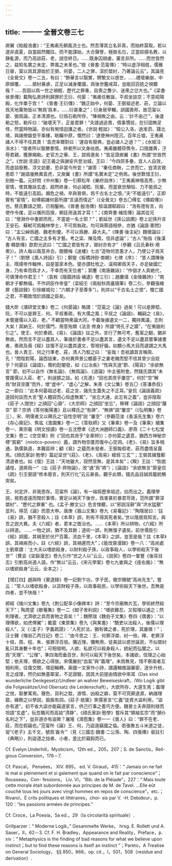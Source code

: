 ```yaml
---
---
---
```

title: 一一一 全晉文卷三七
---




庾翼《貽殷浩書》：“王夷甫先朝風流士也。然吾薄其立名非真，而始終莫取。若以道非虞夏，自當超然獨往。而不能謀始，大合聲譽，極致名位，正當抑揚名教，以静亂源，而乃高談莊、老，説空終日。……既身囚胡虜，棄言非所。……而世皆然之，益知名實之未定、弊風之未革也。”按《晉書·范甯傳》：“時以虚浮相扇，儒雅日替，甯以爲其源始於王弼、何晏，二人之罪，深於桀紂，乃著論云云”，其論見《全晉文》卷一二五，有曰：“飾華言以翳實，騁繁文以惑世，……禮壞樂崩，中原傾覆。 ……桀紂暴虐，正足以滅身覆國，爲後世鑑戒耳，豈能回百姓之視聽哉？……吾固以爲一世之禍輕、歷代之罪重，自喪之釁少、迷衆之愆大也。”《梁書·侯景傳》載陶弘景詩則歸罪於王衍、何晏：“夷甫任散誕，平叔坐談空；不意昭陽殿，化作單于宫！” 《晉書·王衍傳》：“魏正始中，何晏、王弼祖述老、莊，立論以爲天地萬物皆以‘無爲’爲本，……衍甚重之”；衍身居宰輔，誤國喪邦，故范甯以晏、弼爲論，正本清源也。衍爲石勒所俘，“陳禍敗之由，云：‘計不由己’”，後逢勒之怒，勒斥曰：“破壞天下，正是君罪！”夫諉過逃責，僨事慣技，在衍固無足怪，然當時物論，亦似有惋惜迴護之者。《世説·輕詆》：“桓公入洛，過淮泗，踐北境，與諸僚屬登平乘樓，眺矚中原，慨然曰：‘遂使神州陸沉，百年丘墟，王夷甫諸人不得不任其責！’袁虎率爾對曰：‘運自有廢興，豈必諸人之過？’”；《水經注·洧水》：“俊者所以智勝羣情，辨者所以文身祛惑。夷甫雖體荷儁令，口擅雌黄，汙辱君親，獲罪羯勒。史官方之華、王，諒爲褒矣！”皆足證庾翼《書》所謂“世皆然之”。《世説·言語》記王羲之與謝安共登冶城，王曰：“今四郊多壘，宜人人自效，而虚談廢務，浮文妨要，恐非當今所宜！”謝答：“秦任商鞅，二世而亡，豈清言致患耶？”謝語幾無異袁虎，又庾翼《書》所謂“名實未定”之例焉。後世歎惜王衍，别樹一義。元好問《中州集》卷一引蔡松年《樂府自序》：“王夷甫神情高秀，少無宦情，使其雅詠玄虚，超然終身，何必減嵇、阮輩。而當衰世頽俗、力不能爲之時，不能遠引高蹈。顛危之禍，卒與晉俱，爲千古名士之恨。”夫“不能遠引”，正即實有“宦情”，如傅嘏譏何晏所謂“言遠而情近”（《全晉文》卷五〇傅玄《傳嘏傳》）也。蔡氏數語之間，已相鑿枘。《晉書·殷浩傳》桓温謂郗超曰：“浩有德有言，向使作令僕，足以儀刑百揆，朝廷用違其才耳！”；《南齊書·褚炫傳》論其從兄曰：“使淵作中書郎而死，不當是一名士耶？”；劉延世《孫公談圃》卷上記孫升言王安石、蘇軾可爲翰林學士，不可爲執政。均可與蔡語相參，亦猶《論語·憲問》曰：“孟公綽爲趙、魏老則優，不可以爲滕、薛大夫。”《陳書·後主紀》魏徵論曰： “古人有言，亡國之主多有才藝。考之梁、陳及隋，信非虚論”；“古人”殆指《後漢書·韓歆傳》歆對光武曰：“亡國之君皆有才，桀紂亦有才”（參觀《吕氏春秋·用衆》）。詩人每以兩意并合。閻爾梅《迷樓》七古“造物何苦愚才人，乃使公子爲天子！”（劉戀《風人詩話》引）；鄭燮《板橋詩鈔·南朝》七律《序》： “昔人謂陳後主、隋煬帝作翰林，自是當家本色。燮亦謂杜牧之、温飛卿爲天子，亦足破國亡身，乃有幸而爲才人，不幸而有天位者”；郭麐《南唐雜詠》：“作個才人真絶代，可憐薄命作君王！” （袁枚《隨園詩話·補遺》卷三引）；趙慶熺《金陵雜詩》：“南朝才子都無福，不作詞臣作帝皇”（梁紹壬《兩般秋雨盦隨筆》卷二引，參觀張維屏《藝談録》引徐維城句：“六朝才子至尊多”）。則并以“千古名士之恨”，慨亡國之君，不獨致惜於誤國之臣矣。

錢大昕《潛研堂文集》卷二《何晏論》略謂：“范甯之《論》過矣！可以是罪嵇、阮，不可以是罪王、何。平叔奏疏，有大儒之風；平叔之《論語》、輔嗣之《易》，未嘗援儒以入莊、老。” 不顧當時衆論大同，千載後據遺文一二，獨持異議，志則大矣！其納王、何於儒門，用意殆類《法言·修身》所謂“倚孔子之牆”，“在夷貉則引之”。使王、何於奏疏、《易》、《論語》註之外，言行了無可考，舊案之翻，猶非無故。然而言不足以盡其人，筆諸於書者不足以盡其言，遺文不足以盡其嘗筆諸書者，奏疏及兩《經》註復不足以盡其遺文，管視好偏，如覩小馬大目而遽謂之大馬也。晉人責王、何之行準老、莊，清人乃駁之曰： “妄哉！吾衹讀其言稱周、孔！”問陰對陽，論西詰東，亦何異齊景公覩晏子之妻老醜而堅不信其曾少且姣乎？何晏註《論語》，簡約尟闡發，如《公冶長》“性與天道”節、《陽貨》“余欲無言” 節，初不以自作《無名論》、《無爲論》、《道論》中主張附會。然錢氏謂其“未嘗援儒以入莊、老”，則逞臆之談。如《先進》“回也其庶乎屢空”，何於“空”解爲“財貨空匱”而外，增“虚中”、“虚心”之解，朱熹《文公集》卷五〇《答潘恭叔》之一即曰：“此本何晏祖述老、莊之言，諸先生蓋失之不正耳。”皇侃《論語義疏》遂因何註而大言“聖人體寂而心恒虚無累”，“坐忘大通，此忘有之義”，豈非陰取《莊子·人間世》之顔回“心齋”、《大宗師》之顔回“坐忘”，移釋《論語》之顔回“屨空” 耶？宗炳《答何衡陽書》且以釋氏之“有諦”、“無諦”説“屢空”（《弘明集》卷三），宋、明儒者又以釋氏之“自性空明”説 “屢空”（參觀范浚《香溪先生集》卷六《存心齋記》、焦竑《澹園集》卷一二《答耿師》又《筆乘》卷一及《筆乘》續集卷一、黄宗羲《明文授讀》卷一五沈懋孝《述大洲趙師口義》、廖燕《二十七松堂文集》卷二《空空章》附《“回也其庶乎”全章辨》）；亦何晏之遺意，猶西方神秘宗標“貧窮”（mistico-povero）義，謂外物空匱而復中心空洞。《老》、《易》旨多相通，孰儒孰道，本難區辨；顧《易》之藴而未發者，王弼每假老、莊而盡情呈露焉。《顔氏家訓·勉學》篇記梁世“《莊》、《老》、《周易》總爲‘三玄’”；王弼其擁篲郵清道者也。如《復》王註：“天地雖大，寂然至無，是其本矣”；《睽》王註：“恢詭譎怪，道將爲一”（出《莊子·齊物論》，改“通”爲“將”）；《論語》“余欲無言”節皇侃《疏》引王弼語“修本廢言，則天行化”云云甚長。觀乎此類，錢氏品目誠爲籠統鶻突矣。

王、何定評，非我思存。范甯所《論》，有一端爲歷來祖述，拈而出之。義理學説，視若虚遠而闊於事情，實足以禍天下後世，爲害甚於暴君苛政，范所謂“罪深桀紂”、“歷代之罪重” 也。《孟子·滕文公》危言悚聽，以“邪説淫辭”與“洪水猛獸” 並列，得范《論》而意大申。唐庚《眉山文集》卷九《易菴記》：“陶隱居曰：‘註《易》誤，猶不至殺人；註《本草》誤，則有不得其死者矣。’世以隱居爲知言。與吾之説大異。夫《六經》者，君本之致治也。……《本草》所以辨物，《六經》所以辨道。 ……一物之誤，猶不及其餘；道術一誤，則無復孑遺矣。前世儒臣引《經》誤國，其禍至於伏尸百萬，流血千里，《本草》之誤，豈至是哉？註《本草》誤，其禍疾而小，註《六經》誤，其禍遲而大”；《能改齋漫録》卷一八：“高尚處士劉臯謂：‘士大夫以嗜欲殺身，以財利殺子孫，以政事殺人，以學術殺天下後世’”（費衮《梁谿漫志》卷九引作“世之人以”云云，《説郛》卷四一鞏豐《後耳目志》引劉高尚道人語，作“無以”云云，《宋元學案》卷七九崔與之《座右銘》：“無以嗜欲殺身”云云，全本之）；

【增訂四】趙與時《賓退録》卷一記劉卞功，字孑民，徽宗賜號“高尚先生”，嘗云：“常人以嗜欲殺身，以貨財殺子孫，以政事殺民，以學術殺天下後世。吾無是四者，豈不快哉！”

郝經《陵川文集》卷九《荆公配享小像碑本》詩：“至今宗廟無片瓦，學術終然殺天下”；陶周望《歇菴集》卷一二《蚶子舍利説》：“嗜欲難忍，又假理以通之；然則理者，尤濟欲之具而害物之首矣！”；魏際瑞《魏伯子文集》卷四《偶書》：“以理傅欲，如虎傅翼”；戴震《東原集》卷九《與某書》：“酷吏以法殺人，後儒以理殺人”，又《〈孟子〉字義疏證》：“人死於法，猶有憐之者，死於理，其誰憐！”；汪士鐸《悔翁乙丙日記》卷二：“由今思之：王、何罪浮桀、紂一倍，釋、老罪浮十倍，周、程、朱、張罪浮百倍。彌近理，彌無用，徒美談以惑世誣民，不似桀紂亂只其身數十年也”；可相發明。人欲、私欲可以殺身殺人，統紀而弘闡之，以爲“天理”、“公理”，準四海而垂百世，則可以殺天下後世矣。本諸欲，信理之心始堅；依夫理，償欲之心得放。宋儒嚴别“血氣”與“義理”，未爲無見，惜不察兩者互相利用，往復交關，環迴輪轉。奥國一文家作小詩，謂邏輯推論審密，逐步升桄，言之成理，然仍如無基築室，不足證驗，因其大前提由情欲中來耳（Das sind wunderliche Denkgesetz/Undleer an wahrer Beweiseskraft，/Wo Logik gibt die Folgesäitze/Und Obersatz die Leidenschaft）。大欲所存，大道生焉；義理之悦，芻豢寓焉。聲色、貨利之耽，游惰、凶殺之癖，莫不可究厥道源，納諸理窟，緣飾之以學説，振振有詞。《莊子·胠箧》笑儒家言“仁義”徒資大盜利用，“盜亦有道”，初不省大盜亦能竊道家言，供己行事之善巧方便。魏晉士夫奔競利禄而坦語“玄虚”，玩忽職司而高談“清静”，《顔氏家訓·勉學》嘗斥其“領袖玄宗”而“顛仆名利之下”，豈非道亦有盜歟？屠隆《鴻苞集》卷一一《晉人》曰：“罪不在老、莊，而在假竊也。”范甯所《論》王、何，乃盜道竊國之倫。若張魯五斗米道之徒，習“《老子》五千文，號爲‘姦令’”（見《三國志·魏書·二公孫、陶、四張傳》裴註引《典略》），則盜道之拙者、小者，差比於竊鈎而已。

Cf. Evelyn Underhill，Mysticism，12th ed.，205，207；S. de Sanctis，Reli- gious Conversion，176－7.

Cf. Pascal， Pensées， XIV. 895， ed. V. Giraud，415：“ Jamais on ne fait le mal si pleinement et si gaiement que quand on le fait par conscience”；Rousseau，Con- fessions， Liv. VI，“Bib. de la Pléiade”，227：“ Mais toute cette morale était subordonnée aux principes de M. de Tavel. ...Elle eût couché tous les jours avec vingt hommes en repos de conscience”，etc.；Rivarol，É crits politiques et littéraires，choi- sis par V. -H. Debidour，p. 120：“les passions armées de principes.”

Cf. Croce，La Poesia，5a ed.，29（la circolarità spirituale）.

Grillparzer：“ Moderne Logik，” Gesammelte Werke， hrsg. E. Rollett und A. Sauer，II，62－3. Cf. F. H. Bradley，Appearance and Reality，Preface，p. xiv：“ Metaphysics is the finding of bad reasons for what we believe upon instinct；but to find these reasons is itself an instinct ”；Pareto，A Treatise on General Sociology， §§ 850，868，op. cit.，I，501，508（residue and derivation）.